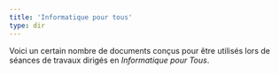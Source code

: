 ```yaml
---
title: 'Informatique pour tous'
type: dir
---
```


Voici un certain nombre de documents conçus pour être utilisés lors de séances de travaux dirigés en _Informatique pour Tous_.